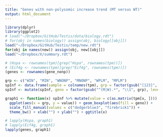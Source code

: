 ```yaml
---
title: "Genes with non-polysomic increase trend (MT versus WT)"
output: html_document
---
```


```r
library(dplyr)
library(ggplot2)
# load("~/Dropbox/GitHub/Testis/data/biology.rdt")
# for(obj in names(biology)) assign(obj, biology[[obj]])
load("~/Dropbox/GitHub/Testis/temp/new.rdt")
for(obj in names(new)) assign(obj, new[[obj]])
load("~/Dropbox/X/summary.rdt")
```

```r
# (Hspa <- rownames(tpm)[grep("Hspa", rownames(tpm))])
# (Eif4g <- rownames(tpm)[grep("Eif4g", rownames(tpm))])
(genes <- rownames(gene_nonp))

grp <- c("WIN", "MIN", "WNONP", "MNONP", "WPLM", "MPLM") 
spInf <- data.frame(sample = colnames(tpm), grp = factor(gsub("[123]", "", colnames(tpm)), levels = grp))
spInf <- mutate(spInf, geno = factor(gsub("^(M|W).*", "\\1", grp), levels = c("W", "M")))

graph1 <- function(x) spInf %>% mutate(value = c(as.matrix(tpm[x, ]))) %>%
  ggplot(aes(x = grp, y = value)) + geom_boxplot(aes(fill = geno)) +
  scale_fill_manual(values = c("dodgerblue3", "firebrick1")) +
  theme_bw() + xlab("") + ylab("") + ggtitle(x)

# lapply(Hspa, graph1)
# lapply(Eif4g, graph1)
lapply(genes, graph1)

```
